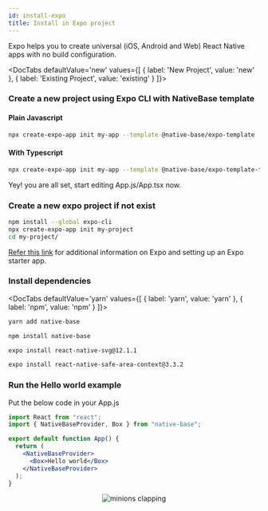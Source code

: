 ```yaml
---
id: install-expo
title: Install in Expo project
---
```



Expo helps you to create universal (iOS, Android and Web) React Native apps with no build configuration.

<DocTabs
  defaultValue='new'
  values={[
  { label: 'New Project', value: 'new' },
  { label: 'Existing Project', value: 'existing' }
  ]}>
 <DocTabItem value="new">

### Create a new project using Expo CLI with NativeBase template

<h4 style={{marginTop:"40px"}} className="mt-10 font-mono">Plain Javascript</h4>
<Box maxWidth="750px">

```bash
npx create-expo-app init my-app --template @native-base/expo-template
```

</Box>

<h4 className="mt-8 font-mono">With Typescript</h4>
<Box maxWidth="750px">

```bash
npx create-expo-app init my-app --template @native-base/expo-template-typescript
```

</Box>

Yey! you are all set, start editing App.js/App.tsx now.

</DocTabItem>

<DocTabItem value="existing">

### Create a new expo project if not exist

```bash
npm install --global expo-cli
npx create-expo-app init my-project
cd my-project/
```

[Refer this link](https://docs.expo.io/) for additional information on Expo and setting up an Expo starter app.

### Install dependencies

  <DocTabs
  defaultValue='yarn'
  values={[
  { label: 'yarn', value: 'yarn' },
  { label: 'npm', value: 'npm' }
  ]}>

<DocTabItem value="yarn">

```bash
yarn add native-base
```

  </DocTabItem>

  <DocTabItem value="npm">

```bash
npm install native-base
```

  </DocTabItem>

  </DocTabs>

```bash
expo install react-native-svg@12.1.1
```

```bash
expo install react-native-safe-area-context@3.3.2
```

### Run the Hello world example

Put the below code in your App.js

```jsx
import React from "react";
import { NativeBaseProvider, Box } from "native-base";

export default function App() {
  return (
    <NativeBaseProvider>
      <Box>Hello world</Box>
    </NativeBaseProvider>
  );
}
```

</DocTabItem>
</DocTabs>

<Center>
  <AspectRatio ratio={2.21} w="100%" maxW="500">
    <Image source={{ uri: "/img/minion.gif" }} alt="minions clapping" />
  </AspectRatio>
</Center>

<Box>
  <Box mt="4" mb="8">
    <HStack pl="0" ml="0" space="4">
      <TileLink
        title="Customize NativeBaseProvider"
        url="setup-provider"
        description="NativeBaseProvider provides theme throughout your application"
        className="bg-blueGray-600 mt-2"
      />
      <TileLink
        title="Theme"
        url="default-theme"
        description="Read more about the default NativeBase theme and how to override it"
        className="bg-blueGray-600  mt-2"
      />
    </HStack>
    <Box mt="2" pl="0" ml="0">
      <TileLink
        title="Utility props"
        url="utility-props"
        description="Shorthands of commonly used styling props which maps with the provided theme"
        className="bg-blueGray-600"
      />
    </Box>
  </Box>
</Box>
